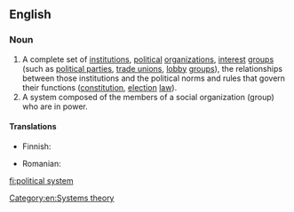 {{wikipedia}}
==English==

===Noun===
{{en-noun|head=[[political]] [[system]]}}

# A complete set of [[institution]]s, [[political]] [[organization]]s, [[interest]] [[group]]s (such as [[political party|political parties]], [[trade union]]s, [[lobby]] [[group]]s), the relationships between those institutions and the political norms and rules that govern their functions ([[constitution]], [[election]] [[law]]).
# A system composed of the members of a social organization (group) who are in power.

====Translations====
{{trans-top}}
* Finnish: {{t+|fi|poliittinen}} {{t+|fi|järjestelmä}}
{{trans-mid}}
* Romanian: {{t|ro|sistem politic|n}}
{{trans-bottom}}

[[Category:en:Systems theory]]

[[fi:political system]]